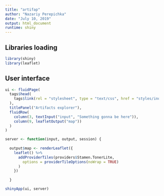 ```yaml
---
title: "artifap"
author: "Nazariy Perepichka"
date: "July 10, 2019"
output: html_document
runtime: shiny
---
```

## Libraries loading
```r
library(shiny)
library(leaflet)
```

## User interface
```r
ui <- fluidPage(
  tags$head(
    tags$link(rel = "stylesheet", type = "text/css", href = "styles/index.css")
  ),
  titlePanel("Artifacts explorer"),
  fluidRow(
    column(3, textInput("input", "Something gonna be here")),
    column(9, leafletOutput("map"))
  )
)
```

```r
server <- function(input, output, session) {
  
  output$map <- renderLeaflet({
    leaflet() %>%
      addProviderTiles(providers$Stamen.TonerLite,
        options = providerTileOptions(noWrap = TRUE)
      ) 
    })
  
  }
```

```r
shinyApp(ui, server)
```
